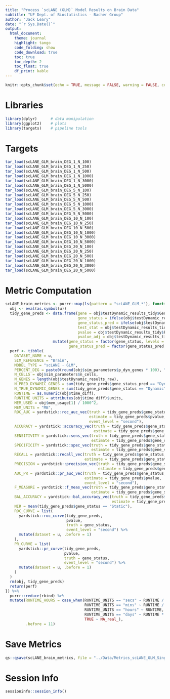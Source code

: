 ```yaml
---
title: "Process `scLANE (GLM)` Model Results on Brain Data"
subtitle: "UF Dept. of Biostatistics - Bacher Group"
author: "Jack Leary" 
date: "`r Sys.Date()`"
output:
  html_document:
    theme: journal
    highlight: tango
    code_folding: show
    code_download: true 
    toc: true 
    toc_depth: 2
    toc_float: true
    df_print: kable
---
```


```r
knitr::opts_chunk$set(echo = TRUE, message = FALSE, warning = FALSE, comment = NA)
```

# Libraries

```r
library(dplyr)      # data manipulation 
library(ggplot2)    # plots
library(targets)    # pipeline tools
```

# Targets

```r
tar_load(scLANE_GLM_brain_DEG_1_N_100)
tar_load(scLANE_GLM_brain_DEG_1_N_250)
tar_load(scLANE_GLM_brain_DEG_1_N_500)
tar_load(scLANE_GLM_brain_DEG_1_N_1000)
tar_load(scLANE_GLM_brain_DEG_1_N_3000)
tar_load(scLANE_GLM_brain_DEG_1_N_5000)
tar_load(scLANE_GLM_brain_DEG_5_N_100)
tar_load(scLANE_GLM_brain_DEG_5_N_250)
tar_load(scLANE_GLM_brain_DEG_5_N_500)
tar_load(scLANE_GLM_brain_DEG_5_N_1000)
tar_load(scLANE_GLM_brain_DEG_5_N_3000)
tar_load(scLANE_GLM_brain_DEG_5_N_5000)
tar_load(scLANE_GLM_brain_DEG_10_N_100)
tar_load(scLANE_GLM_brain_DEG_10_N_250)
tar_load(scLANE_GLM_brain_DEG_10_N_500)
tar_load(scLANE_GLM_brain_DEG_10_N_1000)
tar_load(scLANE_GLM_brain_DEG_10_N_3000)
tar_load(scLANE_GLM_brain_DEG_10_N_5000)
tar_load(scLANE_GLM_brain_DEG_20_N_100)
tar_load(scLANE_GLM_brain_DEG_20_N_250)
tar_load(scLANE_GLM_brain_DEG_20_N_500)
tar_load(scLANE_GLM_brain_DEG_20_N_1000)
tar_load(scLANE_GLM_brain_DEG_20_N_3000)
tar_load(scLANE_GLM_brain_DEG_20_N_5000)
```

# Metric Computation

```r
scLANE_brain_metrics <- purrr::map(ls(pattern = "scLANE_GLM_*"), function(u) {
  obj <- eval(as.symbol(u))
  tidy_gene_preds <- data.frame(gene = obj$testDynamic_results_tidy$Gene, 
                                gene_status = ifelse(obj$testDynamic_results_tidy$geneStatus == "Dynamic", "Dynamic", "Static"), 
                                gene_status_pred = ifelse(obj$testDynamic_results_tidy$Gene_Dynamic_Overall == 1, "Dynamic", "Static"), 
                                test_stat = obj$testDynamic_results_tidy$Test_Stat, 
                                pvalue = obj$testDynamic_results_tidy$P_Val, 
                                pvalue_adj = obj$testDynamic_results_tidy$P_Val_Adj) %>% 
                     mutate(gene_status = factor(gene_status, levels = c("Dynamic", "Static")), 
                            gene_status_pred = factor(gene_status_pred, levels = c("Dynamic", "Static")))
  perf <- tibble(
    DATASET_NAME = u, 
    SIM_REFERENCE = "Brain", 
    MODEL_TYPE = "scLANE - GLM", 
    PERCENT_DEG = paste0(round(obj$sim_parameters$p_dyn_genes * 100), "%"), 
    N_CELLS = obj$sim_parameters$n_cells, 
    N_GENES = length(obj$testDynamic_results_raw), 
    N_PRED_DYNAMIC_GENES = sum(tidy_gene_preds$gene_status_pred == "Dynamic"), 
    N_TRUE_DYNAMIC_GENES = sum(tidy_gene_preds$gene_status == "Dynamic"), 
    RUNTIME = as.numeric(obj$time_diff), 
    RUNTIME_UNITS = attributes(obj$time_diff)$units, 
    MEM_USED = obj$mem_usage[1] / 1000^2,
    MEM_UNITS = "MB", 
    ROC_AUC = yardstick::roc_auc_vec(truth = tidy_gene_preds$gene_status, 
                                     estimate = tidy_gene_preds$pvalue, 
                                     event_level = "second"), 
    ACCURACY = yardstick::accuracy_vec(truth = tidy_gene_preds$gene_status, 
                                       estimate = tidy_gene_preds$gene_status_pred), 
    SENSITIVITY = yardstick::sens_vec(truth = tidy_gene_preds$gene_status, 
                                      estimate = tidy_gene_preds$gene_status_pred), 
    SPECIFICITY = yardstick::spec_vec(truth = tidy_gene_preds$gene_status, 
                                      estimate = tidy_gene_preds$gene_status_pred),
    RECALL = yardstick::recall_vec(truth = tidy_gene_preds$gene_status, 
                                   estimate = tidy_gene_preds$gene_status_pred),
    PRECISION = yardstick::precision_vec(truth = tidy_gene_preds$gene_status, 
                                         estimate = tidy_gene_preds$gene_status_pred), 
    AUC_PR = yardstick::pr_auc_vec(truth = tidy_gene_preds$gene_status, 
                                   estimate = tidy_gene_preds$pvalue, 
                                   event_level = "second"), 
    F_MEASURE = yardstick::f_meas_vec(truth = tidy_gene_preds$gene_status, 
                                      estimate = tidy_gene_preds$gene_status_pred), 
    BAL_ACCURACY = yardstick::bal_accuracy_vec(truth = tidy_gene_preds$gene_status, 
                                               estimate = tidy_gene_preds$gene_status_pred), 
    NIR = mean(tidy_gene_preds$gene_status == "Static"), 
    ROC_CURVE = list(
      yardstick::roc_curve(tidy_gene_preds, 
                           pvalue, 
                           truth = gene_status,
                           event_level = "second") %>% 
      mutate(dataset = u, .before = 1)
    ), 
    PR_CURVE = list(
      yardstick::pr_curve(tidy_gene_preds, 
                          pvalue, 
                          truth = gene_status,
                          event_level = "second") %>% 
      mutate(dataset = u, .before = 1)
    )
  )
  rm(obj, tidy_gene_preds)
  return(perf)
}) %>% 
  purrr::reduce(rbind) %>% 
  mutate(RUNTIME_HOURS = case_when(RUNTIME_UNITS == "secs" ~ RUNTIME / 60^2, 
                                   RUNTIME_UNITS == "mins" ~ RUNTIME / 60, 
                                   RUNTIME_UNITS == "hours" ~ RUNTIME, 
                                   RUNTIME_UNITS == "days" ~ RUNTIME * 24, 
                                   TRUE ~ NA_real_), 
         .before = 11)
```

# Save Metrics

```r
qs::qsave(scLANE_brain_metrics, file = "../Data/Metrics_scLANE_GLM_Single_Subject_Brain")
```

# Session Info

```r
sessioninfo::session_info()
```
